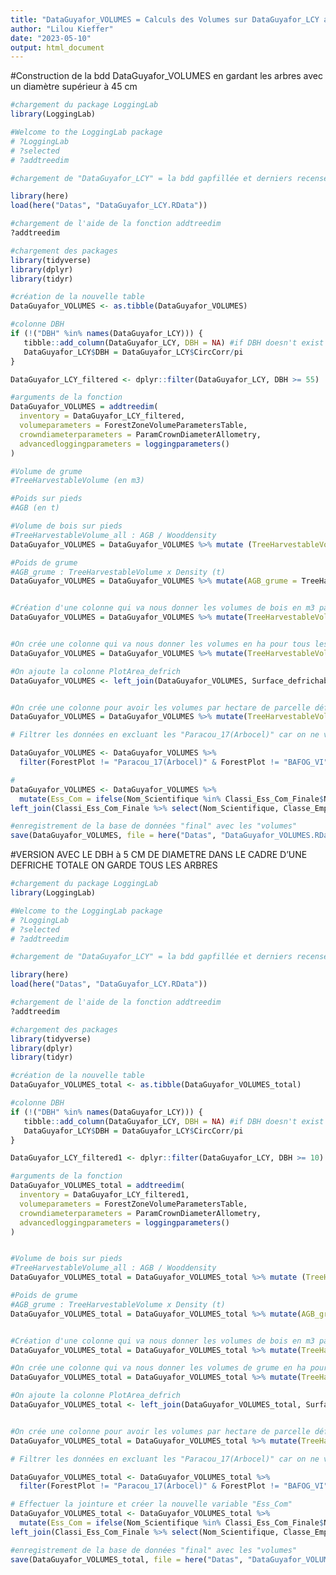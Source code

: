 ---
title: "DataGuyafor_VOLUMES = Calculs des Volumes sur DataGuyafor_LCY avec le package LoggingLab"
author: "Lilou Kieffer"
date: "2023-05-10"
output: html_document
---

#Construction de la bdd DataGuyafor_VOLUMES en gardant les arbres avec un diamètre supérieur à 45 cm
```{r}
#chargement du package LoggingLab 
library(LoggingLab)

#Welcome to the LoggingLab package
# ?LoggingLab
# ?selected
# ?addtreedim

#chargement de "DataGuyafor_LCY" = la bdd gapfillée et derniers recensements par parcelles 

library(here)
load(here("Datas", "DataGuyafor_LCY.RData"))

#chargement de l'aide de la fonction addtreedim
?addtreedim

#chargement des packages
library(tidyverse)
library(dplyr)
library(tidyr)

#création de la nouvelle table 
DataGuyafor_VOLUMES <- as.tibble(DataGuyafor_VOLUMES)

#colonne DBH
if (!("DBH" %in% names(DataGuyafor_LCY))) {
   tibble::add_column(DataGuyafor_LCY, DBH = NA) #if DBH doesn't exist create it
   DataGuyafor_LCY$DBH = DataGuyafor_LCY$CircCorr/pi
}

DataGuyafor_LCY_filtered <- dplyr::filter(DataGuyafor_LCY, DBH >= 55)

#arguments de la fonction
DataGuyafor_VOLUMES = addtreedim(
  inventory = DataGuyafor_LCY_filtered,
  volumeparameters = ForestZoneVolumeParametersTable,
  crowndiameterparameters = ParamCrownDiameterAllometry,
  advancedloggingparameters = loggingparameters()
)

#Volume de grume
#TreeHarvestableVolume (en m3)

#Poids sur pieds
#AGB (en t)

#Volume de bois sur pieds
#TreeHarvestableVolume_all : AGB / Wooddensity 
DataGuyafor_VOLUMES = DataGuyafor_VOLUMES %>% mutate (TreeHarvestableVolume_all = AGB / WoodDensity)

#Poids de grume
#AGB_grume : TreeHarvestableVolume x Density (t)
DataGuyafor_VOLUMES = DataGuyafor_VOLUMES %>% mutate(AGB_grume = TreeHarvestableVolume*WoodDensity)


#Création d'une colonne qui va nous donner les volumes de bois en m3 par hectare sur pieds en ha pour tous les arbres
DataGuyafor_VOLUMES = DataGuyafor_VOLUMES %>% mutate(TreeHarvestableVolume_all_ha = TreeHarvestableVolume_all /PlotArea)


#On crée une colonne qui va nous donner les volumes en ha pour tous les arbres de la bdd, en prenant chaque Idtree, le nom de sa parcelle, et la PlotArea qui lui correspond !
DataGuyafor_VOLUMES = DataGuyafor_VOLUMES %>% mutate(TreeHarvestableVolume_ha = TreeHarvestableVolume / PlotArea)

#On ajoute la colonne PlotArea_defrich
DataGuyafor_VOLUMES <- left_join(DataGuyafor_VOLUMES, Surface_defrichable, by = "ForestPlot")


#On crée une colonne pour avoir les volumes par hectare de parcelle défrichable seulement
DataGuyafor_VOLUMES = DataGuyafor_VOLUMES %>% mutate(TreeHarvestableVolume_defrich_ha = TreeHarvestableVolume / PlotArea_bis)

# Filtrer les données en excluant les "Paracou_17(Arbocel)" car on ne veut pas étudier les volumes sur cette parcelle

DataGuyafor_VOLUMES <- DataGuyafor_VOLUMES %>%
  filter(ForestPlot != "Paracou_17(Arbocel)" & ForestPlot != "BAFOG_VI" & ForestPlot != "BAFOG_VII")

#
DataGuyafor_VOLUMES <- DataGuyafor_VOLUMES %>%
  mutate(Ess_Com = ifelse(Nom_Scientifique %in% Classi_Ess_Com_Finale$Nom_Scientifique, "Oui", "Non"))%>%
left_join(Classi_Ess_Com_Finale %>% select(Nom_Scientifique, Classe_Emploi, Classe_commerciale, Classe_resistance_meca, Densite, Bois_ronds, Dureté, DME), by = "Nom_Scientifique")

#enregistrement de la base de données "final" avec les "volumes"
save(DataGuyafor_VOLUMES, file = here("Datas", "DataGuyafor_VOLUMES.RData"))

```


#VERSION AVEC LE DBH à 5 CM DE DIAMETRE DANS LE CADRE D'UNE DEFRICHE TOTALE ON GARDE TOUS LES ARBRES 
```{r}
#chargement du package LoggingLab 
library(LoggingLab)

#Welcome to the LoggingLab package
# ?LoggingLab
# ?selected
# ?addtreedim

#chargement de "DataGuyafor_LCY" = la bdd gapfillée et derniers recensements par parcelles 

library(here)
load(here("Datas", "DataGuyafor_LCY.RData"))

#chargement de l'aide de la fonction addtreedim
?addtreedim

#chargement des packages
library(tidyverse)
library(dplyr)
library(tidyr)

#création de la nouvelle table 
DataGuyafor_VOLUMES_total <- as.tibble(DataGuyafor_VOLUMES_total)

#colonne DBH
if (!("DBH" %in% names(DataGuyafor_LCY))) {
   tibble::add_column(DataGuyafor_LCY, DBH = NA) #if DBH doesn't exist create it
   DataGuyafor_LCY$DBH = DataGuyafor_LCY$CircCorr/pi
}

DataGuyafor_LCY_filtered1 <- dplyr::filter(DataGuyafor_LCY, DBH >= 10)

#arguments de la fonction
DataGuyafor_VOLUMES_total = addtreedim(
  inventory = DataGuyafor_LCY_filtered1,
  volumeparameters = ForestZoneVolumeParametersTable,
  crowndiameterparameters = ParamCrownDiameterAllometry,
  advancedloggingparameters = loggingparameters()
)


#Volume de bois sur pieds
#TreeHarvestableVolume_all : AGB / Wooddensity 
DataGuyafor_VOLUMES_total = DataGuyafor_VOLUMES_total %>% mutate (TreeHarvestableVolume_all = AGB / WoodDensity)

#Poids de grume
#AGB_grume : TreeHarvestableVolume x Density (t)
DataGuyafor_VOLUMES_total = DataGuyafor_VOLUMES_total %>% mutate(AGB_grume = TreeHarvestableVolume*WoodDensity)


#Création d'une colonne qui va nous donner les volumes de bois en m3 par hectare sur pieds en ha pour tous les arbres
DataGuyafor_VOLUMES_total = DataGuyafor_VOLUMES_total %>% mutate(TreeHarvestableVolume_all_ha = TreeHarvestableVolume_all /PlotArea) 

#On crée une colonne qui va nous donner les volumes de grume en ha pour tous les arbres de la bdd, en prenant chaque Idtree, le nom de sa parcelle, et la PlotArea qui lui correspond !
DataGuyafor_VOLUMES_total = DataGuyafor_VOLUMES_total %>% mutate(TreeHarvestableVolume_ha = TreeHarvestableVolume / PlotArea)

#On ajoute la colonne PlotArea_defrich
DataGuyafor_VOLUMES_total <- left_join(DataGuyafor_VOLUMES_total, Surface_defrichable, by = "ForestPlot")


#On crée une colonne pour avoir les volumes par hectare de parcelle défrichable seulement
DataGuyafor_VOLUMES_total = DataGuyafor_VOLUMES_total %>% mutate(TreeHarvestableVolume_defrich_ha = TreeHarvestableVolume / PlotArea_bis)

# Filtrer les données en excluant les "Paracou_17(Arbocel)" car on ne veut pas étudier les volumes sur cette parcelle

DataGuyafor_VOLUMES_total <- DataGuyafor_VOLUMES_total %>%
  filter(ForestPlot != "Paracou_17(Arbocel)" & ForestPlot != "BAFOG_VI" & ForestPlot != "BAFOG_VII")

# Effectuer la jointure et créer la nouvelle variable "Ess_Com"
DataGuyafor_VOLUMES_total <- DataGuyafor_VOLUMES_total %>%
  mutate(Ess_Com = ifelse(Nom_Scientifique %in% Classi_Ess_Com_Finale$Nom_Scientifique, "Oui", "Non"))%>%
left_join(Classi_Ess_Com_Finale %>% select(Nom_Scientifique, Classe_Emploi, Classe_commerciale, Classe_resistance_meca, Densite, Bois_ronds, Dureté, DME), by = "Nom_Scientifique")

#enregistrement de la base de données "final" avec les "volumes"
save(DataGuyafor_VOLUMES_total, file = here("Datas", "DataGuyafor_VOLUMES_total.RData"))
```

